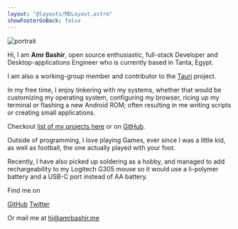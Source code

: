 ```yaml
---
layout: "@layouts/MDLayout.astro"
showFooterGoBack: false
---
```


<img src="/portrait.webp" alt="portrait" class="w-40 h-40 rd-50% mx-auto"/>

<br />

Hi, I am **Amr Bashir**, open source enthusiastic, full-stack Developer and Desktop-applications Engineer who is currently based in Tanta, Egypt.

I am also a working-group member and contributor to the [<span class="print:hidden i-simple-icons-tauri mb-2px" /> Tauri](https://tauri.app) project.

In my free time, I enjoy tinkering with my systems, whether that would be customizing my operating system,
configuring my browser, ricing up my terminal or flashing a new Android ROM; often resulting in me writing
scripts or creating small applications.

Checkout [list of my projects here](/projects) or on [<span class="print:hidden i-ri-github-line" /> GitHub](https://github.com/amrbashir).

Outside of programming, I love playing Games, ever since I was a little kid, as well as football, the one actually played with your foot.

Recently, I have also picked up soldering as a hobby, and managed to add rechargeability to my Logitech G305 mouse
so it would use a li-polymer battery and a USB-C port instead of AA battery.


<div class="separator w-50 m-auto my-10"></div>

Find me on

[<span class="print:hidden i-ri-github-line" /> GitHub](https://github.com/amrbashir)
[<span class="print:hidden i-ri-twitter-x-line" />Twitter](https://github.com/amrbashir)

Or mail me at hi@amrbashir.me

